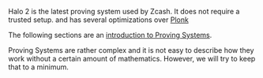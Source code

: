 
Halo 2 is the latest proving system used by Zcash.
It does not require a trusted setup.
and has several optimizations
over [Plonk](/halo2/plonk)

The following sections are an
[introduction to Proving Systems](/halo2/intro). 

Proving Systems are rather complex and
it is not easy to describe how they work
without a certain amount of mathematics.
However, we will try to keep that to a minimum.

